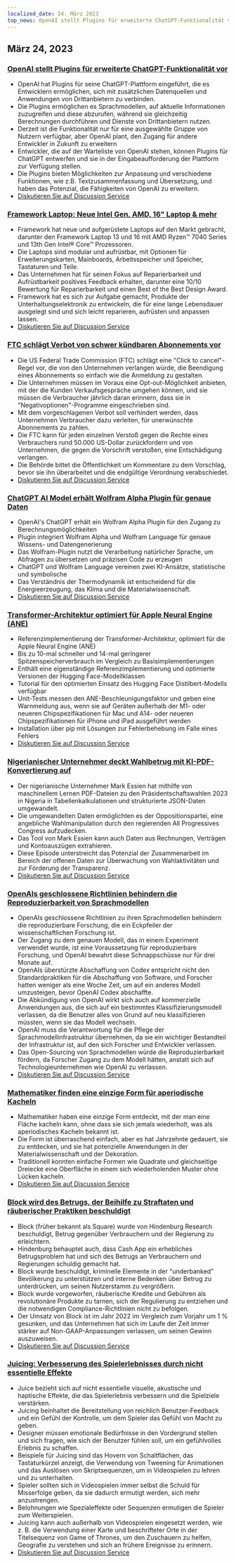 ```yaml
---
localized_date: 24. März 2023
top_news: OpenAI stellt Plugins für erweiterte ChatGPT-Funktionalität vor
---
```




<CallToAction />

<Steps>

## März 24, 2023

### [OpenAI stellt Plugins für erweiterte ChatGPT-Funktionalität vor](https://openai.com/blog/chatgpt-plugins)

- OpenAI hat Plugins für seine ChatGPT-Plattform eingeführt, die es Entwicklern ermöglichen, sich mit zusätzlichen Datenquellen und Anwendungen von Drittanbietern zu verbinden.
- Die Plugins ermöglichen es Sprachmodellen, auf aktuelle Informationen zuzugreifen und diese abzurufen, während sie gleichzeitig Berechnungen durchführen und Dienste von Drittanbietern nutzen.
- Derzeit ist die Funktionalität nur für eine ausgewählte Gruppe von Nutzern verfügbar, aber OpenAI plant, den Zugang für andere Entwickler in Zukunft zu erweitern
- Entwickler, die auf der Warteliste von OpenAI stehen, können Plugins für ChatGPT entwerfen und sie in der Eingabeaufforderung der Plattform zur Verfügung stellen.
- Die Plugins bieten Möglichkeiten zur Anpassung und verschiedene Funktionen, wie z.B. Textzusammenfassung und Übersetzung, und haben das Potenzial, die Fähigkeiten von OpenAI zu erweitern.
- [Diskutieren Sie auf Discussion Service](http://news.ycombinator.com/item?id=35277677)

### [Framework Laptop: Neue Intel Gen, AMD, 16" Laptop & mehr](https://frame.work/)

- Framework hat neue und aufgerüstete Laptops auf den Markt gebracht, darunter den Framework Laptop 13 und 16 mit AMD Ryzen™ 7040 Series und 13th Gen Intel® Core™ Prozessoren.
- Die Laptops sind modular und aufrüstbar, mit Optionen für Erweiterungskarten, Mainboards, Arbeitsspeicher und Speicher, Tastaturen und Teile.
- Das Unternehmen hat für seinen Fokus auf Reparierbarkeit und Aufrüstbarkeit positives Feedback erhalten, darunter eine 10/10 Bewertung für Reparierbarkeit und einen Best of the Best Design Award.
- Framework hat es sich zur Aufgabe gemacht, Produkte der Unterhaltungselektronik zu entwickeln, die für eine lange Lebensdauer ausgelegt sind und sich leicht reparieren, aufrüsten und anpassen lassen.
- [Diskutieren Sie auf Discussion Service](http://news.ycombinator.com/item?id=35277660)

### [FTC schlägt Verbot von schwer kündbaren Abonnements vor](https://www.theverge.com/2023/3/23/23652373/ftc-click-to-cancel-subscription-service-dark-patterns-ban)

- Die US Federal Trade Commission (FTC) schlägt eine "Click to cancel"-Regel vor, die von den Unternehmen verlangen würde, die Beendigung eines Abonnements so einfach wie die Anmeldung zu gestalten.
- Die Unternehmen müssen im Voraus eine Opt-out-Möglichkeit anbieten, mit der die Kunden Verkaufsgespräche umgehen können, und sie müssen die Verbraucher jährlich daran erinnern, dass sie in "Negativoptionen"-Programme eingeschrieben sind.
- Mit dem vorgeschlagenen Verbot soll verhindert werden, dass Unternehmen Verbraucher dazu verleiten, für unerwünschte Abonnements zu zahlen.
- Die FTC kann für jeden einzelnen Verstoß gegen die Rechte eines Verbrauchers rund 50.000 US-Dollar zurückfordern und von Unternehmen, die gegen die Vorschrift verstoßen, eine Entschädigung verlangen.
- Die Behörde bittet die Öffentlichkeit um Kommentare zu dem Vorschlag, bevor sie ihn überarbeitet und die endgültige Verordnung verabschiedet.
- [Diskutieren Sie auf Discussion Service](http://news.ycombinator.com/item?id=35274519)

### [ChatGPT AI Model erhält Wolfram Alpha Plugin für genaue Daten](https://writings.stephenwolfram.com/2023/03/chatgpt-gets-its-wolfram-superpowers/)

- OpenAI's ChatGPT erhält ein Wolfram Alpha Plugin für den Zugang zu Berechnungsmöglichkeiten
- Plugin integriert Wolfram Alpha und Wolfram Language für genaue Wissens- und Datengenerierung
- Das Wolfram-Plugin nutzt die Verarbeitung natürlicher Sprache, um Abfragen zu übersetzen und präzisen Code zu erzeugen
- ChatGPT und Wolfram Language vereinen zwei KI-Ansätze, statistische und symbolische
- Das Verständnis der Thermodynamik ist entscheidend für die Energieerzeugung, das Klima und die Materialwissenschaft.
- [Diskutieren Sie auf Discussion Service](http://news.ycombinator.com/item?id=35277925)

### [Transformer-Architektur optimiert für Apple Neural Engine (ANE)](https://github.com/apple/ml-ane-transformers)

- Referenzimplementierung der Transformer-Architektur, optimiert für die Apple Neural Engine (ANE)
- Bis zu 10-mal schneller und 14-mal geringerer Spitzenspeicherverbrauch im Vergleich zu Basisimplementierungen
- Enthält eine eigenständige Referenzimplementierung und optimierte Versionen der Hugging Face-Modellklassen
- Tutorial für den optimierten Einsatz des Hugging Face Distilbert-Modells verfügbar
- Unit-Tests messen den ANE-Beschleunigungsfaktor und geben eine Warnmeldung aus, wenn sie auf Geräten außerhalb der M1- oder neueren Chipspezifikationen für Mac und A14- oder neueren Chipspezifikationen für iPhone und iPad ausgeführt werden
- Installation über pip mit Lösungen zur Fehlerbehebung im Falle eines Fehlers
- [Diskutieren Sie auf Discussion Service](http://news.ycombinator.com/item?id=35282325)

### [Nigerianischer Unternehmer deckt Wahlbetrug mit KI-PDF-Konvertierung auf](https://markessien.com/posts/drama_of_transcription/)

- Der nigerianische Unternehmer Mark Essien hat mithilfe von maschinellem Lernen PDF-Dateien zu den Präsidentschaftswahlen 2023 in Nigeria in Tabellenkalkulationen und strukturierte JSON-Daten umgewandelt.
- Die umgewandelten Daten ermöglichten es der Oppositionspartei, eine angebliche Wahlmanipulation durch den regierenden All Progressives Congress aufzudecken.
- Das Tool von Mark Essien kann auch Daten aus Rechnungen, Verträgen und Kontoauszügen extrahieren.
- Diese Episode unterstreicht das Potenzial der Zusammenarbeit im Bereich der offenen Daten zur Überwachung von Wahlaktivitäten und zur Förderung der Transparenz.
- [Diskutieren Sie auf Discussion Service](http://news.ycombinator.com/item?id=35272227)

### [OpenAIs geschlossene Richtlinien behindern die Reproduzierbarkeit von Sprachmodellen](https://aisnakeoil.substack.com/p/openais-policies-hinder-reproducible)

- OpenAIs geschlossene Richtlinien zu ihren Sprachmodellen behindern die reproduzierbare Forschung, die ein Eckpfeiler der wissenschaftlichen Forschung ist.
- Der Zugang zu dem genauen Modell, das in einem Experiment verwendet wurde, ist eine Voraussetzung für reproduzierbare Forschung, und OpenAI bewahrt diese Schnappschüsse nur für drei Monate auf.
- OpenAIs überstürzte Abschaffung von Codex entspricht nicht den Standardpraktiken für die Abschaffung von Software, und Forscher hatten weniger als eine Woche Zeit, um auf ein anderes Modell umzusteigen, bevor OpenAI Codex abschaffte.
- Die Abkündigung von OpenAI wirkt sich auch auf kommerzielle Anwendungen aus, die sich auf ein bestimmtes Klassifizierungsmodell verlassen, da die Benutzer alles von Grund auf neu klassifizieren müssten, wenn sie das Modell wechseln.
- OpenAI muss die Verantwortung für die Pflege der Sprachmodellinfrastruktur übernehmen, da sie ein wichtiger Bestandteil der Infrastruktur ist, auf den sich Forscher und Entwickler verlassen.
- Das Open-Sourcing von Sprachmodellen würde die Reproduzierbarkeit fördern, da Forscher Zugang zu dem Modell hätten, anstatt sich auf Technologieunternehmen wie OpenAI zu verlassen.
- [Diskutieren Sie auf Discussion Service](http://news.ycombinator.com/item?id=35269304)

### [Mathematiker finden eine einzige Form für aperiodische Kacheln](https://www.newscientist.com/article/2365363-mathematicians-discover-shape-that-can-tile-a-wall-and-never-repeat/)

- Mathematiker haben eine einzige Form entdeckt, mit der man eine Fläche kacheln kann, ohne dass sie sich jemals wiederholt, was als aperiodisches Kacheln bekannt ist.
- Die Form ist überraschend einfach, aber es hat Jahrzehnte gedauert, sie zu entdecken, und sie hat potenzielle Anwendungen in der Materialwissenschaft und der Dekoration.
- Traditionell konnten einfache Formen wie Quadrate und gleichseitige Dreiecke eine Oberfläche in einem sich wiederholenden Muster ohne Lücken kacheln.
- [Diskutieren Sie auf Discussion Service](http://news.ycombinator.com/item?id=35273707)

### [Block wird des Betrugs, der Beihilfe zu Straftaten und räuberischer Praktiken beschuldigt](https://hindenburgresearch.com/block/)

- Block (früher bekannt als Square) wurde von Hindenburg Research beschuldigt, Betrug gegenüber Verbrauchern und der Regierung zu erleichtern.
- Hindenburg behauptet auch, dass Cash App ein erhebliches Betrugsproblem hat und sich des Betrugs an Verbrauchern und Regierungen schuldig gemacht hat.
- Block wurde beschuldigt, kriminelle Elemente in der "underbanked" Bevölkerung zu unterstützen und interne Bedenken über Betrug zu unterdrücken, um seinen Nutzerstamm zu vergrößern.
- Block wurde vorgeworfen, räuberische Kredite und Gebühren als revolutionäre Produkte zu tarnen, sich der Regulierung zu entziehen und die notwendigen Compliance-Richtlinien nicht zu befolgen.
- Der Umsatz von Block ist im Jahr 2022 im Vergleich zum Vorjahr um 1 % gesunken, und das Unternehmen hat sich im Laufe der Zeit immer stärker auf Non-GAAP-Anpassungen verlassen, um seinen Gewinn auszuweisen.
- [Diskutieren Sie auf Discussion Service](http://news.ycombinator.com/item?id=35273782)

### [Juicing: Verbesserung des Spielerlebnisses durch nicht essentielle Effekte](https://garden.bradwoods.io/notes/design/juice)

- Juice bezieht sich auf nicht essentielle visuelle, akustische und haptische Effekte, die das Spielerlebnis verbessern und die Spielziele verstärken.
- Juicing beinhaltet die Bereitstellung von reichlich Benutzer-Feedback und ein Gefühl der Kontrolle, um dem Spieler das Gefühl von Macht zu geben.
- Designer müssen emotionale Bedürfnisse in den Vordergrund stellen und sich fragen, wie sich der Benutzer fühlen soll, um ein gefühlvolles Erlebnis zu schaffen.
- Beispiele für Juicing sind das Hovern von Schaltflächen, das Tastaturkürzel anzeigt, die Verwendung von Tweening für Animationen und das Auslösen von Skriptsequenzen, um in Videospielen zu lehren und zu unterhalten.
- Spieler sollten sich in Videospielen immer selbst die Schuld für Misserfolge geben, da sie dadurch ermutigt werden, sich mehr anzustrengen.
- Belohnungen wie Spezialeffekte oder Sequenzen ermutigen die Spieler zum Weiterspielen.
- Juicing kann auch außerhalb von Videospielen eingesetzt werden, wie z. B. die Verwendung einer Karte und beschrifteter Orte in der Titelsequenz von Game of Thrones, um den Zuschauern zu helfen, Geografie zu verstehen und sich an frühere Ereignisse zu erinnern.
- [Diskutieren Sie auf Discussion Service](http://news.ycombinator.com/item?id=35273139)

</Steps>

